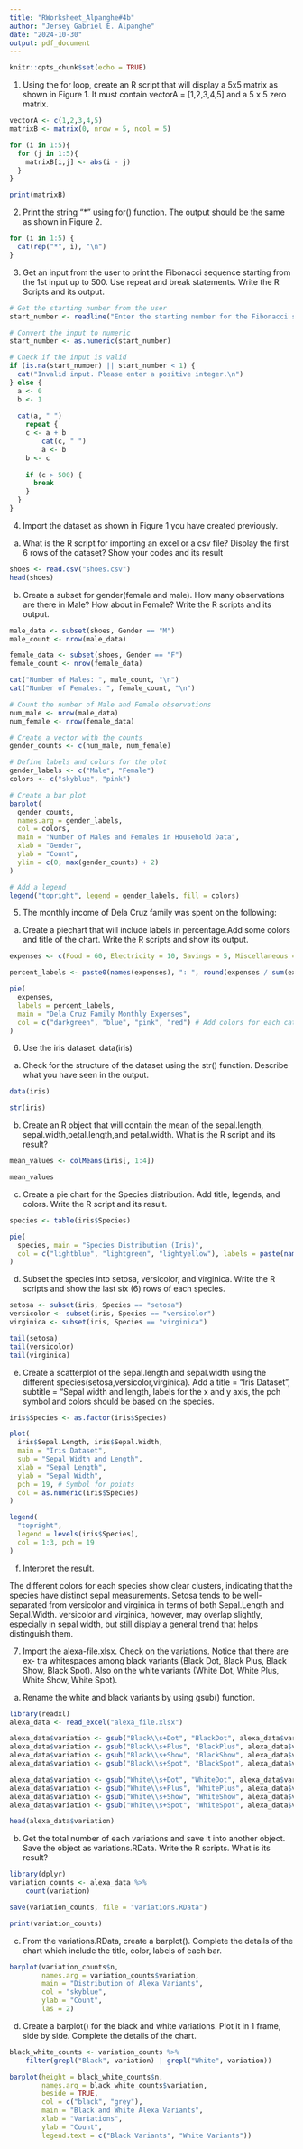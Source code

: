 ```yaml
---
title: "RWorksheet_Alpanghe#4b"
author: "Jersey Gabriel E. Alpanghe"
date: "2024-10-30"
output: pdf_document
---
```


```r
knitr::opts_chunk$set(echo = TRUE)
```

1. Using the for loop, create an R script that will display a 5x5 matrix as shown in Figure 1. It must contain vectorA = [1,2,3,4,5] and a 5 x 5 zero matrix.

```r
vectorA <- c(1,2,3,4,5)
matrixB <- matrix(0, nrow = 5, ncol = 5)

for (i in 1:5){
  for (j in 1:5){
    matrixB[i,j] <- abs(i - j) 
  }
}

print(matrixB)
```

2. Print the string "*" using for() function. The output should be the same as shown in Figure 2.
```r
for (i in 1:5) {
  cat(rep("*", i), "\n")
}
```

3. Get an input from the user to print the Fibonacci sequence starting from the 1st input up to 500. Use repeat and break statements. Write the R Scripts and its output.
```r
# Get the starting number from the user
start_number <- readline("Enter the starting number for the Fibonacci sequence: ")

# Convert the input to numeric
start_number <- as.numeric(start_number)

# Check if the input is valid
if (is.na(start_number) || start_number < 1) {
  cat("Invalid input. Please enter a positive integer.\n")
} else {
  a <- 0
  b <- 1
  
  cat(a, " ")
    repeat {
    c <- a + b
        cat(c, " ")
        a <- b
    b <- c
    
    if (c > 500) {
      break
    }
  }
}
```

4. Import the dataset as shown in Figure 1 you have created previously.

a. What is the R script for importing an excel or a csv file? Display the first 6 rows of the dataset? Show your codes and its result

```r
shoes <- read.csv("shoes.csv")
head(shoes)
```

b. Create a subset for gender(female and male). How many observations are there in Male? How about in Female? Write the R scripts and its output.

```r
male_data <- subset(shoes, Gender == "M")
male_count <- nrow(male_data)

female_data <- subset(shoes, Gender == "F")
female_count <- nrow(female_data)

cat("Number of Males: ", male_count, "\n")
cat("Number of Females: ", female_count, "\n")

```

```r
# Count the number of Male and Female observations
num_male <- nrow(male_data)
num_female <- nrow(female_data)

# Create a vector with the counts
gender_counts <- c(num_male, num_female)

# Define labels and colors for the plot
gender_labels <- c("Male", "Female")
colors <- c("skyblue", "pink")

# Create a bar plot
barplot(
  gender_counts,
  names.arg = gender_labels,
  col = colors,
  main = "Number of Males and Females in Household Data",
  xlab = "Gender",
  ylab = "Count",
  ylim = c(0, max(gender_counts) + 2)
)

# Add a legend
legend("topright", legend = gender_labels, fill = colors)


```

5. The monthly income of Dela Cruz family was spent on the following:

a. Create a piechart that will include labels in percentage.Add some colors and title of the chart. Write the R scripts and show its output.

```r
expenses <- c(Food = 60, Electricity = 10, Savings = 5, Miscellaneous = 25)

percent_labels <- paste0(names(expenses), ": ", round(expenses / sum(expenses) * 100, 1), "%")

pie(
  expenses,
  labels = percent_labels,
  main = "Dela Cruz Family Monthly Expenses",
  col = c("darkgreen", "blue", "pink", "red") # Add colors for each category
)

```

6. Use the iris dataset.
data(iris)

a. Check for the structure of the dataset using the str() function. Describe what you have seen in the output.
```r
data(iris)

str(iris)
```



b. Create an R object that will contain the mean of the sepal.length,
sepal.width,petal.length,and petal.width. What is the R script and its result?

```r
mean_values <- colMeans(iris[, 1:4])

mean_values

```

c. Create a pie chart for the Species distribution. Add title, legends, and colors. Write the R script and its result.

```r
species <- table(iris$Species)

pie(
  species, main = "Species Distribution (Iris)",
  col = c("lightblue", "lightgreen", "lightyellow"), labels = paste(names(species), ":", species), legend.text = names(species)
)
```



d. Subset the species into setosa, versicolor, and virginica. Write the R scripts and show the last six (6) rows of each species.

```r
setosa <- subset(iris, Species == "setosa")
versicolor <- subset(iris, Species == "versicolor")
virginica <- subset(iris, Species == "virginica")

tail(setosa)
tail(versicolor)
tail(virginica)
```

e. Create a scatterplot of the sepal.length and sepal.width using the different
species(setosa,versicolor,virginica). Add a title = “Iris Dataset”, subtitle = “Sepal width and length, labels for the x and y axis, the pch symbol and colors should be based on the species.

```r
iris$Species <- as.factor(iris$Species)

plot(
  iris$Sepal.Length, iris$Sepal.Width,
  main = "Iris Dataset",
  sub = "Sepal Width and Length",
  xlab = "Sepal Length",
  ylab = "Sepal Width",
  pch = 19, # Symbol for points
  col = as.numeric(iris$Species)
)

legend(
  "topright",
  legend = levels(iris$Species),
  col = 1:3, pch = 19
)

```


f. Interpret the result.

The different colors for each species show clear clusters, indicating that the species have distinct sepal measurements. Setosa tends to be well-separated from versicolor and virginica in terms of both Sepal.Length and Sepal.Width. versicolor and virginica, however, may overlap slightly, especially in sepal width, but still display a general trend that helps distinguish them.

7. Import the alexa-file.xlsx. Check on the variations. Notice that there are ex-
tra whitespaces among black variants (Black Dot, Black Plus, Black Show, Black Spot). Also on the white variants (White Dot, White Plus, White Show, White
Spot).

a. Rename the white and black variants by using gsub() function.
```r
library(readxl)
alexa_data <- read_excel("alexa_file.xlsx")

alexa_data$variation <- gsub("Black\\s+Dot", "BlackDot", alexa_data$variation)
alexa_data$variation <- gsub("Black\\s+Plus", "BlackPlus", alexa_data$variation)
alexa_data$variation <- gsub("Black\\s+Show", "BlackShow", alexa_data$variation)
alexa_data$variation <- gsub("Black\\s+Spot", "BlackSpot", alexa_data$variation)

alexa_data$variation <- gsub("White\\s+Dot", "WhiteDot", alexa_data$variation)
alexa_data$variation <- gsub("White\\s+Plus", "WhitePlus", alexa_data$variation)
alexa_data$variation <- gsub("White\\s+Show", "WhiteShow", alexa_data$variation)
alexa_data$variation <- gsub("White\\s+Spot", "WhiteSpot", alexa_data$variation)

head(alexa_data$variation)

```

b. Get the total number of each variations and save it into another object. Save the object as variations.RData. Write the R scripts. What is its result?

```r
library(dplyr)
variation_counts <- alexa_data %>%
    count(variation)

save(variation_counts, file = "variations.RData")

print(variation_counts)


```
c. From the variations.RData, create a barplot(). Complete the details of the chart
which include the title, color, labels of each bar.

```r
barplot(variation_counts$n, 
        names.arg = variation_counts$variation, 
        main = "Distribution of Alexa Variants", 
        col = "skyblue", 
        ylab = "Count", 
        las = 2)

```
d. Create a barplot() for the black and white variations. Plot it in 1 frame, side by
side. Complete the details of the chart.

```r
black_white_counts <- variation_counts %>%
    filter(grepl("Black", variation) | grepl("White", variation))

barplot(height = black_white_counts$n, 
        names.arg = black_white_counts$variation, 
        beside = TRUE, 
        col = c("black", "grey"), 
        main = "Black and White Alexa Variants", 
        xlab = "Variations", 
        ylab = "Count", 
        legend.text = c("Black Variants", "White Variants"))

```